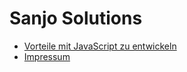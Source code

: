 # Sanjo Solutions

* [Vorteile mit JavaScript zu entwickeln](/de/vorteile-mit-javascript-zu-entwickeln)
* [Impressum](/de/impressum)
